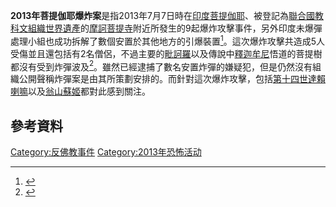 {{Infobox civilian attack
| title = 2013年菩提伽耶爆炸案
| image = Bodhgaya 3639641913 f4c5f73689 t.jpg
| caption = [[摩訶菩提寺|摩訶菩提寺]]旁的[[摩訶菩提樹|摩訶菩提樹]]，傳說[[釋迦牟尼|釋迦牟尼]]於此悟道。
| map = 
| map_caption = 
| location = [[菩提伽耶|菩提伽耶]][[摩訶菩提寺|摩訶菩提寺]]
| coordinates = 
| date = 2013年7月7日
| time = 下午5時30分至6時
| timezone = [[印度標準時間|印度標準時間]]
| target = 
| motive = 
| type = [[炸彈|爆炸]]
| weapontitle = 
| weapons = 油桶炸彈和汽車炸彈
| fatalities = 
| injuries = 5人
| victim = 
| perp = 
| susperp = [[印度聖戰者|印度聖戰者]]
| numpart = 
| dfen = 
}}

'''2013年菩提伽耶爆炸案'''是指2013年7月7日時在[[印度|印度]][[菩提伽耶|菩提伽耶]]、被登記為[[聯合國教科文組織|聯合國教科文組織]][[世界遺產|世界遺產]]的[[摩訶菩提寺|摩訶菩提寺]]附近所發生的9起爆炸攻擊事件，另外印度未爆彈處理小組也成功拆解了數個安置於其他地方的引爆裝置<ref>{{Cite web |url= http://articles.timesofindia.indiatimes.com/2013-07-07/patna/40420121_1_mahabodhi-bodh-gaya-temple-complex |title= 5 injured in multiple blasts at Mahabodhi temple in Bodh Gaya |author= Law Kumar Mishra |date= 2013年7月7日 |publisher= 《[[印度時報|印度時報]]》 |language= en |accessdate= 2013年7月9日 |quote=  |archive-date= 2013年7月12日 |archive-url= https://web.archive.org/web/20130712102621/http://articles.timesofindia.indiatimes.com/2013-07-07/patna/40420121_1_mahabodhi-bodh-gaya-temple-complex |dead-url= no }}</ref>。這次爆炸攻擊共造成5人受傷並且還包括有2名僧侶，不過主要的[[毗訶羅|毗訶羅]]以及傳說中[[釋迦牟尼|釋迦牟尼]]悟道的菩提樹都沒有受到炸彈波及<ref>{{Cite web |url= http://www.thehindu.com/news/national/other-states/2-monks-injured-as-terror-strikes-bodh-gaya/article4891094.ece?homepage=true |title= Serial blasts rock Bodh Gaya temple |author=  |date= 2013年7月7日 |publisher= 《[[印度教徒報|印度教徒報]]》 |language= en |accessdate= 2013年7月9日 |quote=  |archive-date= 2013年11月3日 |archive-url= https://web.archive.org/web/20131103125735/http://www.thehindu.com/news/national/other-states/2-monks-injured-as-terror-strikes-bodh-gaya/article4891094.ece?homepage=true |dead-url= no }}</ref>。雖然已經逮捕了數名安置炸彈的嫌疑犯，但是仍然沒有組織公開聲稱炸彈案是由其所策劃安排的。而針對這次爆炸攻擊，包括[[第十四世達賴喇嘛|第十四世達賴喇嘛]]以及[[翁山蘇姬|翁山蘇姬]]都對此感到關注。

== 參考資料 ==
{{Reflist}}

[[Category:反佛教事件|Category:反佛教事件]]
[[Category:2013年恐怖活动|Category:2013年恐怖活动]]
